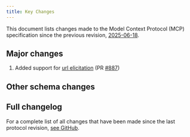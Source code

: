```yaml
---
title: Key Changes
---
```


<div id="enable-section-numbers" />

This document lists changes made to the Model Context Protocol (MCP) specification since
the previous revision, [2025-06-18](/specification/2025-06-18).

## Major changes

1. Added support for [url elicitation](/specification/draft/client/elicitation#url-elicitation-requests)
   (PR [#887](https://github.com/modelcontextprotocol/modelcontextprotocol/pull/887))

## Other schema changes

## Full changelog

For a complete list of all changes that have been made since the last protocol revision,
[see GitHub](https://github.com/modelcontextprotocol/specification/compare/2025-06-18...draft).
